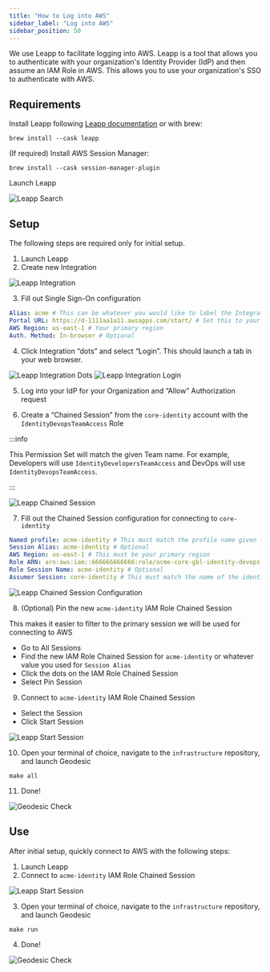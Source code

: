 ```yaml
---
title: "How to Log into AWS"
sidebar_label: "Log into AWS"
sidebar_position: 50
---
```


We use Leapp to facilitate logging into AWS. Leapp is a tool that allows you to authenticate with your organization's
Identity Provider (IdP) and then assume an IAM Role in AWS. This allows you to use your organization's SSO to
authenticate with AWS.

## Requirements

Install Leapp following [Leapp documentation](https://www.leapp.cloud/download/desktop-app) or with brew:

```console
brew install --cask leapp
```

(If required) Install AWS Session Manager:

```console
brew install --cask session-manager-plugin
```

Launch Leapp

![Leapp Search](https://docs.cloudposse.com/assets/refarch/leapp-search.png)

## Setup

The following steps are required only for initial setup.

1. Launch Leapp
2. Create new Integration

![Leapp Integration](https://docs.cloudposse.com/assets/refarch/leapp-integration.png)

3. Fill out Single Sign-On configuration

<!-- prettier-ignore-start -->
```yaml
Alias: acme # This can be whatever you would like to label the Integration in Leapp
Portal URL: https://d-1111aa1a11.awsapps.com/start/ # Set this to your SSO Launch URL)
AWS Region: us-east-1 # Your primary region
Auth. Method: In-browser # Optional
```
<!-- prettier-ignore-end -->

4. Click Integration “dots” and select “Login”. This should launch a tab in your web browser.

![Leapp Integration Dots](https://docs.cloudposse.com/assets/refarch/leapp-integration-dots.png)
![Leapp Integration Login](https://docs.cloudposse.com/assets/refarch/leapp-integration-login.png)

5. Log into your IdP for your Organization and “Allow” Authorization request

6. Create a “Chained Session” from the `core-identity` account with the `IdentityDevopsTeamAccess` Role

:::info

This Permission Set will match the given Team name. For example, Developers will use `IdentityDevelopersTeamAccess` and
DevOps will use `IdentityDevopsTeamAccess`.

:::

![Leapp Chained Session](https://docs.cloudposse.com/assets/refarch/leapp-chained-session.png)

7. Fill out the Chained Session configuration for connecting to `core-identity`

```yaml
Named profile: acme-identity # This must match the profile name given in AWS config
Session Alias: acme-identity # Optional
AWS Region: us-east-1 # This must be your primary region
Role ARN: arn:aws:iam::666666666666:role/acme-core-gbl-identity-devops # This ARN depends on the given team. This example uses the "devops" team
Role Session Name: acme-identity # Optional
Assumer Session: core-identity # This must match the name of the identity account, almost always "core-identity"
```

![Leapp Chained Session Configuration](https://docs.cloudposse.com/assets/refarch/leapp-chained-session-configuration.png)

8. (Optional) Pin the new `acme-identity` IAM Role Chained Session

This makes it easier to filter to the primary session we will be used for connecting to AWS

- Go to All Sessions
- Find the new IAM Role Chained Session for `acme-identity` or whatever value you used for `Session Alias`
- Click the dots on the IAM Role Chained Session
- Select Pin Session

9. Connect to `acme-identity` IAM Role Chained Session

- Select the Session
- Click Start Session

![Leapp Start Session](https://docs.cloudposse.com/assets/refarch/leapp-start-session.png)

10. Open your terminal of choice, navigate to the `infrastructure` repository, and launch Geodesic

```console
make all
```

11. Done!

![Geodesic Check](https://docs.cloudposse.com/assets/refarch/geodesic-check.png)

## Use

After initial setup, quickly connect to AWS with the following steps:

1. Launch Leapp
2. Connect to `acme-identity` IAM Role Chained Session

![Leapp Start Session](https://docs.cloudposse.com/assets/refarch/leapp-start-session.png)

3. Open your terminal of choice, navigate to the `infrastructure` repository, and launch Geodesic

```console
make run
```

4. Done!

![Geodesic Check](https://docs.cloudposse.com/assets/refarch/geodesic-check.png)
